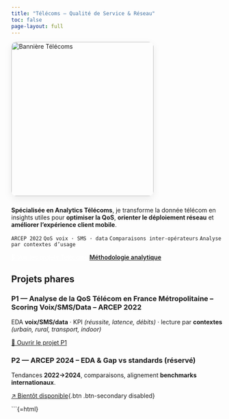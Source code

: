 ```yaml
---
title: "Télécoms — Qualité de Service & Réseau"
toc: false
page-layout: full
---
```


<!-- ===== BANNIÈRE 2/3 LARGEUR ===== -->
<div class="hero-telecom-wrap">
  <picture>
    <source srcset="https://nancy-jennifer.github.io/assets/banners/banner-telecom.jpg">
    <img src="https://nancy-jennifer.github.io/assets/banners/banner-telecom.jpg"
         alt="Bannière Télécoms" class="hero-banner-telecom" loading="eager" />
  </picture>
</div>

**Spécialisée en Analytics Télécoms**, je transforme la donnée télécom en insights utiles pour **optimiser la QoS**, **orienter le déploiement réseau** et **améliorer l’expérience client mobile**.

`ARCEP 2022`{.badge} `QoS voix · SMS · data`{.badge} `Comparaisons inter-opérateurs`{.badge} `Analyse par contextes d’usage`{.badge}

[🔎 Voir les projets Télécoms](projets.qmd){.btn .btn-primary}
[Méthodologie analytique](../methode/index.qmd){.btn .btn-outline-primary}

## Projets phares

::: {.grid cols=2}
::: {.g-col}
### P1 — Analyse de la QoS Télécom en France Métropolitaine – Scoring Voix/SMS/Data – ARCEP 2022
EDA **voix/SMS/data** · KPI *(réussite, latence, débits)* · lecture par **contextes** *(urbain, rural, transport, indoor)*

[🚀 Ouvrir le projet P1](projet1_arcep2022.qmd){.btn .btn-success}
:::

::: {.g-col}
### P2 — ARCEP 2024 – EDA & Gap vs standards (réservé)
Tendances **2022→2024**, comparaisons, alignement **benchmarks internationaux**.

[↗️ Bientôt disponible](#){.btn .btn-secondary disabled}
:::
:::

```{=html}
<style>
/* ===== BANNIÈRE — 2/3 de la largeur, ALIGNÉE À GAUCHE ===== */
.hero-telecom-wrap{
  width: 66%;               /* 2/3 de la colonne de contenu */
  max-width: 1100px;        /* garde une limite agréable sur écrans larges */
  margin: 0 0 10px 0;       /* ⇦ alignée à gauche (plus de centrage) */
}

/* Hauteur et cadrage – même rendu que “Méthodologie” */
.hero-banner-telecom{
  width: 100%;
  height: 360px;            /* ⇦ même “impression” de hauteur que la page Méthodo */
  object-fit: cover;
  object-position: 55% 50%; /* focus fibre + antenne ; mets 50% 50% pour centrer pile */
  border-radius: 12px;
  display: block;
  box-shadow: 0 6px 18px rgba(0,0,0,.08);
  margin: 0 0 24px 0;
}

/* Mobile / tablettes : pleine largeur + hauteur adaptée */
@media (max-width: 900px){
  .hero-telecom-wrap{ width: calc(100vw - 32px); } /* plein écran (marges) */
  .hero-banner-telecom{ height: 280px; }
}
@media (max-width: 600px){
  .hero-banner-telecom{ height: 220px; }
}

/* ===== Boutons : texte bien visible ===== */
.btn-primary{
  background: var(--accent) !important;
  border-color: var(--accent) !important;
  color: #fff !important;
}
.btn-outline-primary{
  background: transparent !important;
  border-color: var(--accent) !important;
  color: var(--accent) !important; /* texte visible sans survol */
  font-weight: 600;
}
.btn-outline-primary:hover{
  background: var(--accent) !important;
  color: #fff !important;
}
</style>
